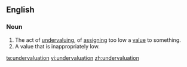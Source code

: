 ==English==

===Noun===
{{en-noun}}

#The act of [[undervaluing]], of [[assigning]] too low a [[value]] to something.
#A value that is inappropriately low.

[[te:undervaluation]]
[[vi:undervaluation]]
[[zh:undervaluation]]